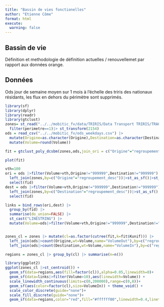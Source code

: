 ```yaml
---
title: "Bassin de vies fonctionelles"
author: "Etienne Côme"
format: html
execute: 
  warning: false
---
```


## Bassin de vie

Définition et methodologie de définition actuelles / renouvellemet par rapport aux données orange.



## Données

Ods jour de semaine moyen sur 1 mois à l'échelle des triris des nationaux résidants, les flux en dehors du périmètre sont supprimés.


```r
library(sf)
library(dplyr)
library(readr)
library(gtclust)
zones= st_read("../../mobitic_fv/data/TRIRIS/Data Transport TRIRIS/TRAG_MOBITIC_zonage_TRIRIS.geojson")|>
  filter(perimetre==1)|> st_transform(2154)
ods = read_csv("../../mobitic_fv/ods_weekdays.csv") |>
  mutate(Origine=as.character(Origine),Destination=as.character(Destination)) |>
  mutate(Volume=round(Volume))
```



```r
fit = gtclust_poly_dcsbm(zones,ods,join_ori = c("Origine"="regroupement_desc"),join_dest = c("Destination"="regroupement_desc"),vol = "Volume") 
```
```r
plot(fit)
```



```r
vth=100
ori = ods |>filter(Volume>vth,Origine!="999999",Destination!="999999") |> 
  left_join(zones,by=c("Origine"="regroupement_desc"))|>st_as_sf()|>st_centroid() |> mutate(fid=1:n()) |> 
  select(fid)
dest = ods |>filter(Volume>vth,Origine!="999999",Destination!="999999") |> 
  left_join(zones,by=c("Destination"="regroupement_desc"))|>st_as_sf()|>st_centroid() |> mutate(fid=1:n()) |> 
  select(fid)

links = bind_rows(ori,dest) |> 
  group_by(fid) |> 
  summarise(do_union=FALSE) |> 
  st_cast("LINESTRING") |> 
  mutate(Volume=ods|>filter(Volume>vth,Origine!="999999",Destination!="999999") |>pull(Volume))


zones_cl = zones |> mutate(cl=as.factor(cutree(fit,k=fit$Kunif))) |> 
  left_join(ods|>count(Origine,wt=Volume,name="VolumeOut"),by=c("regroupement_desc"="Origine")) |>
  left_join(ods|>count(Destination,wt=Volume,name="VolumeIn"),by=c("regroupement_desc"="Destination"))

regions = zones_cl |> group_by(cl) |> summarise(n=n())
```

```r
library(ggplot2)
ggplot(zones_cl |>st_centroid()) + 
  geom_sf(data=regions,aes(fill=factor(cl)),alpha=0.05,linewidth=0)+
  geom_sf(data=links|>filter(Volume>10),aes(linewidth=Volume)) + 
  scale_linewidth_continuous(limits=c(0,200000),range=c(0,8))+
  geom_sf(aes(color=factor(cl),size=VolumeIn)) + theme_void() + 
  scale_color_discrete(guide="none")+
  scale_fill_discrete(guide="none")+
  geom_sf(data=regions,color="red",fill="#ffffff00",linewidth=0.4,linetype=2)
```

